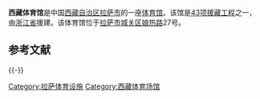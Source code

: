 '''西藏体育馆'''是中国[[西藏自治区|西藏自治区]][[拉萨市|拉萨市]]的一座[[体育馆|体育馆]]。该馆是[[43项援藏工程|43项援藏工程]]之一，由[[浙江省|浙江省]]援建。该体育馆位于[[拉萨市|拉萨市]][[城关区_(拉萨市)|城关区]][[娘热路|娘热路]]27号。

==参考文献==
{{Reflist}}

{{-}}
{{拉萨地标}}

[[Category:拉萨体育设施|Category:拉萨体育设施]]
[[Category:西藏体育场馆|Category:西藏体育场馆]]